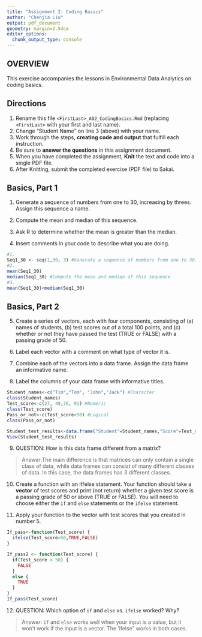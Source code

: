 ```yaml
---
title: "Assignment 2: Coding Basics"
author: "Chenjia Liu"
output: pdf_document
geometry: margin=2.54cm
editor_options: 
  chunk_output_type: console
---
```


## OVERVIEW

This exercise accompanies the lessons in Environmental Data Analytics on coding basics.

## Directions

1.  Rename this file `<FirstLast>_A02_CodingBasics.Rmd` (replacing `<FirstLast>` with your first and last name).
2.  Change "Student Name" on line 3 (above) with your name.
3.  Work through the steps, **creating code and output** that fulfill each instruction.
4.  Be sure to **answer the questions** in this assignment document.
5.  When you have completed the assignment, **Knit** the text and code into a single PDF file.
6.  After Knitting, submit the completed exercise (PDF file) to Sakai.

## Basics, Part 1

1.  Generate a sequence of numbers from one to 30, increasing by threes. Assign this sequence a name.

2.  Compute the mean and median of this sequence.

3.  Ask R to determine whether the mean is greater than the median.

4.  Insert comments in your code to describe what you are doing.

```r
#1. 
Seq1_30 <- seq(1,30, 3) #Generate a sequence of numbers from one to 30, increasing by threes
#2. 
mean(Seq1_30)
median(Seq1_30) #Compute the mean and median of this sequence
#3. 
mean(Seq1_30)<median(Seq1_30)
```

## Basics, Part 2

5.  Create a series of vectors, each with four components, consisting of (a) names of students, (b) test scores out of a total 100 points, and (c) whether or not they have passed the test (TRUE or FALSE) with a passing grade of 50.

6.  Label each vector with a comment on what type of vector it is.

7.  Combine each of the vectors into a data frame. Assign the data frame an informative name.

8.  Label the columns of your data frame with informative titles.

```r
Student_names<-c("Tim","Tom", "John","Jack") #Character
class(Student_names)
Test_score<-c(27, 49,78, 91) #Numeric
class(Test_score)
Pass_or_not<-c(Test_score>50) #Logical
class(Pass_or_not)

Student_test_results<-data.frame("Student"=Student_names,"Score"=Test_score,"Passed"=Pass_or_not)
View(Student_test_results)
```

9.  QUESTION: How is this data frame different from a matrix?

> Answer:The main difference is that matrices can only contain a single class of data, while data frames can consist of many different classes of data. In this case, the data frames has 3 different classes.

10. Create a function with an if/else statement. Your function should take a **vector** of test scores and print (not return) whether a given test score is a passing grade of 50 or above (TRUE or FALSE). You will need to choose either the `if` and `else` statements or the `ifelse` statement. 

11. Apply your function to the vector with test scores that you created in number 5.

```r
If_pass<-function(Test_score) {
  ifelse(Test_score>50,TRUE,FALSE)
}

If_pass2 <- function(Test_score) {
  if(Test_score < 50) {
    FALSE
  } 
  else {
    TRUE
  }
}
If_pass(Test_score)
```

12. QUESTION: Which option of `if` and `else` vs. `ifelse` worked? Why?

> Answer: `if` and `else` works well when your input is a value, but it won't work if the input is a vector. The 'ifelse" works in both cases. 
